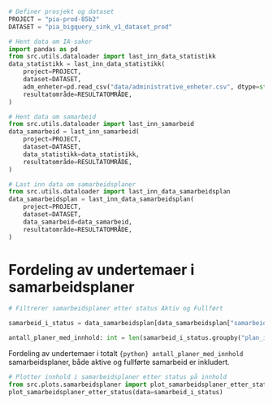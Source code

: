 ```python
# Definer prosjekt og dataset
PROJECT = "pia-prod-85b2"
DATASET = "pia_bigquery_sink_v1_dataset_prod"
```

```python
# Hent data om IA-saker
import pandas as pd
from src.utils.dataloader import last_inn_data_statistikk
data_statistikk = last_inn_data_statistikk(
    project=PROJECT,
    dataset=DATASET,
    adm_enheter=pd.read_csv("data/administrative_enheter.csv", dtype=str),
    resultatområde=RESULTATOMRÅDE,
)
```

```python
# Hent data om samarbeid
from src.utils.dataloader import last_inn_samarbeid
data_samarbeid = last_inn_samarbeid(
    project=PROJECT,
    dataset=DATASET,
    data_statistikk=data_statistikk,
    resultatområde=RESULTATOMRÅDE,
)
```

```python
# Last inn data om samarbeidsplaner
from src.utils.dataloader import last_inn_data_samarbeidsplan
data_samarbeidsplan = last_inn_data_samarbeidsplan(
    project=PROJECT,
    dataset=DATASET,
    data_samarbeid=data_samarbeid,
    resultatområde=RESULTATOMRÅDE,
)
```

# Fordeling av undertemaer i samarbeidsplaner

```python
# Filtrerer samarbeidsplaner etter status Aktiv og Fullført

samarbeid_i_status = data_samarbeidsplan[data_samarbeidsplan["samarbeid_status"].isin(["AKTIV", "FULLFØRT"])] 

antall_planer_med_innhold: int = len(samarbeid_i_status.groupby("plan_id"))
```

Fordeling av undertemaer i totalt `{python} antall_planer_med_innhold` samarbeidsplaner, både aktive og fullførte samarbeid er inkludert.

```python
# Plotter innhold i samarbeidsplaner etter status på innhold
from src.plots.samarbeidsplaner import plot_samarbeidsplaner_etter_status
plot_samarbeidsplaner_etter_status(data=samarbeid_i_status)
```
